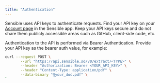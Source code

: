 ```yaml
---
title: "Authentication"
---
```


Sensible uses API keys to authenticate requests. Find your API key on your [Account page](https://app.sensible.so/account/) in the Sensible app. Keep your API keys secure and do not share them publicly accessible areas such as GitHub, client-side code, etc. 

Authentication to the API is performed via Bearer Authentication. Provide your API key as the bearer auth value, for example:

```BASH
curl --request POST \
       --url "https://api.sensible.so/v0/extract/<TYPE>" \
       --header "Authorization: Bearer <YOUR_API_KEY>" \
       --header "Content-Type: application/pdf" \
       --data-binary "@your_doc.pdf" \
`